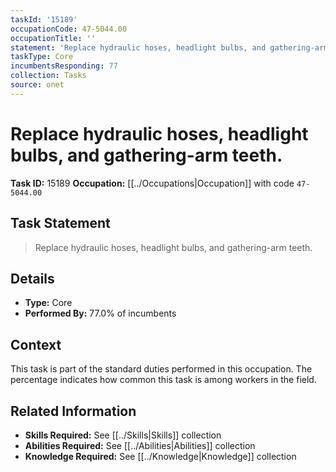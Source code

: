 ```yaml
---
taskId: '15189'
occupationCode: 47-5044.00
occupationTitle: ''
statement: 'Replace hydraulic hoses, headlight bulbs, and gathering-arm teeth.'
taskType: Core
incumbentsResponding: 77
collection: Tasks
source: onet
---
```

# Replace hydraulic hoses, headlight bulbs, and gathering-arm teeth.

**Task ID:** 15189
**Occupation:** [[../Occupations|Occupation]] with code `47-5044.00`

## Task Statement

> Replace hydraulic hoses, headlight bulbs, and gathering-arm teeth.

## Details

- **Type:** Core
- **Performed By:** 77.0% of incumbents

## Context

This task is part of the standard duties performed in this occupation. The percentage indicates how common this task is among workers in the field.

## Related Information

- **Skills Required:** See [[../Skills|Skills]] collection
- **Abilities Required:** See [[../Abilities|Abilities]] collection
- **Knowledge Required:** See [[../Knowledge|Knowledge]] collection
